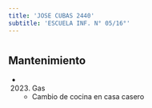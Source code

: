 ```yaml
---
title: 'JOSE CUBAS 2440'
subtitle: 'ESCUELA INF. N° 05/16°'
---
```


#


## Mantenimiento

*  (2023) Gas 
    + Cambio de cocina en casa casero




